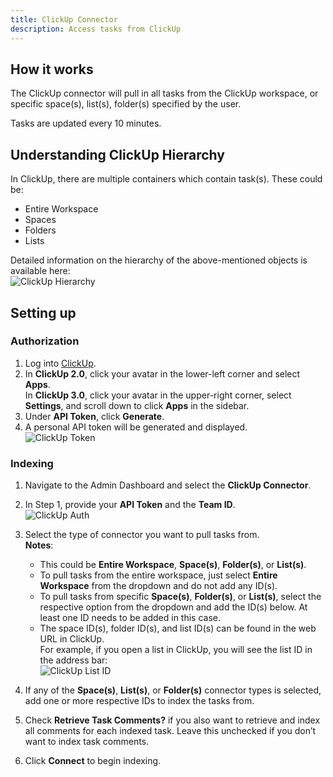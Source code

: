 ```yaml
---
title: ClickUp Connector
description: Access tasks from ClickUp
---
```


## How it works  
The ClickUp connector will pull in all tasks from the ClickUp workspace, or specific space(s), list(s), folder(s) specified by the user.

Tasks are updated every 10 minutes.

## Understanding ClickUp Hierarchy  
In ClickUp, there are multiple containers which contain task(s). These could be:

- Entire Workspace  
- Spaces  
- Folders  
- Lists  

Detailed information on the hierarchy of the above-mentioned objects is available here:  
![ClickUp Hierarchy](ClickUp_Hierarchy.png)

## Setting up  

### Authorization  
1. Log into [ClickUp](https://clickup.com).  
2. In **ClickUp 2.0**, click your avatar in the lower-left corner and select **Apps**.  
   In **ClickUp 3.0**, click your avatar in the upper-right corner, select **Settings**, and scroll down to click **Apps** in the sidebar.  
3. Under **API Token**, click **Generate**.  
4. A personal API token will be generated and displayed.  
   ![ClickUp Token](ClickupToken.png)

### Indexing  
1. Navigate to the Admin Dashboard and select the **ClickUp Connector**.  
2. In Step 1, provide your **API Token** and the **Team ID**.  
   ![ClickUp Auth](ClickupAuth.png)  

3. Select the type of connector you want to pull tasks from.  
   **Notes**:  
   - This could be **Entire Workspace**, **Space(s)**, **Folder(s)**, or **List(s)**.  
   - To pull tasks from the entire workspace, just select **Entire Workspace** from the dropdown and do not add any ID(s).  
   - To pull tasks from specific **Space(s)**, **Folder(s)**, or **List(s)**, select the respective option from the dropdown and add the ID(s) below. At least one ID needs to be added in this case.  
   - The space ID(s), folder ID(s), and list ID(s) can be found in the web URL in ClickUp.  
     For example, if you open a list in ClickUp, you will see the list ID in the address bar:  
     ![ClickUp List ID](ClickupListid.png)

4. If any of the **Space(s)**, **List(s)**, or **Folder(s)** connector types is selected, add one or more respective IDs to index the tasks from.

5. Check **Retrieve Task Comments?** if you also want to retrieve and index all comments for each indexed task. Leave this unchecked if you don’t want to index task comments.

6. Click **Connect** to begin indexing.
